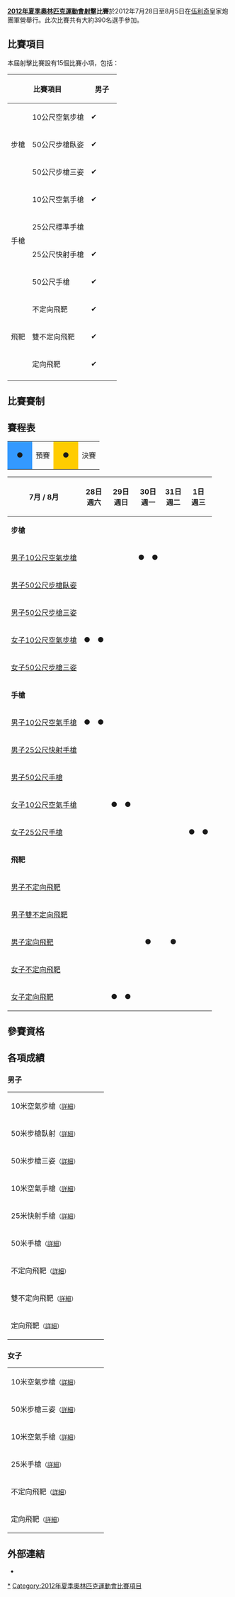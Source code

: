 {{noteTA|G1=Sports}}
{{Infobox Olympic event
|event = 射擊
|games = 2012年夏季
|image = [[File:2012_Olympics_Shooting_-_Olympic_Gold.jpg|300px]]
|venue = [[伍利奇|伍利奇]]皇家炮團軍營
|date = 7月28日-8月5日
|competitors =390
}}
{{2012年夏季奧林匹克運動會射擊比賽}}
'''[[2012年夏季奧林匹克運動會|2012年夏季奧林匹克運動會]][[射擊|射擊]]比賽'''於2012年7月28日至8月5日在[[伍利奇|伍利奇]]皇家炮團軍營舉行。此次比賽共有大約390名選手參加。

== 比賽項目 ==
本屆射擊比賽設有15個比賽小項，包括：
{|class="wikitable" style="text-align:center" width=400px
! align=center colspan=2| 比賽項目
!width=50px| 男子
!width=50px| 女子
|-
!rowspan=3| 步槍
|align="left"| 10公尺空氣步槍 || ✔ || ✔
|-
|align="left"| 50公尺步槍臥姿 || ✔ ||
|-
|align="left"| 50公尺步槍三姿 || ✔ || ✔
|-
!rowspan=4| 手槍
|align="left"| 10公尺空氣手槍 || ✔ || ✔
|-
|align="left"| 25公尺標準手槍 || || ✔
|-
|align="left"| 25公尺快射手槍 || ✔ ||
|-
|align="left"| 50公尺手槍 || ✔ ||
|-
!rowspan=3| 飛靶
|align="left"| 不定向飛靶 || ✔ || ✔
|-
|align="left"| 雙不定向飛靶 || ✔ ||
|-
|align="left"| 定向飛靶 || ✔ || ✔
|-
|}

== 比賽賽制 ==
== 賽程表 ==
{| class="wikitable" style="margin:0.5em auto; font-size:90%;position:relative;"
|-
|style="width:2.5em; background:#3399ff; text-align:center"|●||預賽
|style="width:2.5em; background:#ffcc00; text-align:center"|●||決賽
|}
{| class="wikitable" style="margin:0.5em auto; font-size:90%; line-height:1.25em;"
|- align="center"
! 7月 / 8月  || colspan=2|28日<br />週六 || colspan=2|29日<br />週日 || colspan=2|30日<br />週一 || colspan=2|31日<br />週二 || colspan=2|1日<br />週三 || colspan=2|2日<br />週四 || colspan=2|3日<br />週五 || colspan=2|4日<br />週六 || colspan=2|5日<br />週日 || colspan=2|6日<br />週一
|-
| colspan=21|'''步槍'''
|- align="center"
| align="left"| [[2012年夏季奧林匹克運動會射擊比賽－男子10米空氣步槍|男子10公尺空氣步槍]] || colspan=2| || colspan=2| || bgcolor=#3399ff align=center|● || bgcolor=#ffcc00 align=center|● || colspan=2| || colspan=2| || colspan=2| || colspan=2| || colspan=2| || colspan=2| ||colspan=2|
|- align="center"
| align="left"| [[2012年夏季奧林匹克運動會射擊比賽－男子50米步槍臥射|男子50公尺步槍臥姿]] || colspan=2| || colspan=2| || colspan=2| || colspan=2| || colspan=2| || colspan=2| || bgcolor=#3399ff align=center|● || bgcolor=#ffcc00 align=center|● || colspan=2| || colspan=2| || colspan=2| 
|- align="center"
| align="left"| [[2012年夏季奧林匹克運動會射擊比賽－男子50米步槍三姿|男子50公尺步槍三姿]] || colspan=2| || colspan=2| || colspan=2| || colspan=2| || colspan=2| || colspan=2| || colspan=2| || colspan=2| || colspan=2| || bgcolor=#3399ff align=center|● || bgcolor=#ffcc00 align=center|● 
|- align="center"
| align="left"| [[2012年夏季奧林匹克運動會射擊比賽－女子10米空氣步槍|女子10公尺空氣步槍]] || bgcolor=#3399ff align=center|● || bgcolor=#ffcc00 align=center|● || colspan=2| || colspan=2| ||  colspan=2| || colspan=2| || colspan=2| || colspan=2| || colspan=2| || colspan=2| || colspan=2|
|- align="center"
| align="left"| [[2012年夏季奧林匹克運動會射擊比賽－女子50米步槍三姿|女子50公尺步槍三姿]] || colspan=2| || colspan=2| || colspan=2| || colspan=2| || colspan=2| || colspan=2| || colspan=2| || bgcolor=#3399ff align=center|● || bgcolor=#ffcc00 align=center|● || colspan=2| || colspan=2|
|-
| colspan=21|'''手槍'''
|- align="center"
| align="left"| [[2012年夏季奧林匹克運動會射擊比賽－男子10米空氣手槍|男子10公尺空氣手槍]] || bgcolor=#3399ff align=center|● || bgcolor=#ffcc00 align=center|● || colspan=2| || colspan=2| ||  colspan=2| || colspan=2| || colspan=2| || colspan=2| || colspan=2| || colspan=2| || colspan=2| 
|- align="center"
| align="left"| [[2012年夏季奧林匹克運動會射擊比賽－男子25米快射手槍|男子25公尺快射手槍]] || colspan=2| || colspan=2| ||  colspan=2| || colspan=2| || colspan=2| || colspan=3 bgcolor=#3399ff align=center|● || bgcolor=#ffcc00 align=center|● || colspan=2| ||  colspan=2| || colspan=2|
|- align="center"
| align="left"| [[2012年夏季奧林匹克運動會射擊比賽－男子50米手槍|男子50公尺手槍]] || colspan=2| || colspan=2| || colspan=2| || colspan=2| || colspan=2| || colspan=2| || colspan=2| || colspan=2| || bgcolor=#3399ff align=center|● || bgcolor=#ffcc00 align=center|● || colspan=2| 
|- align="center"
| align="left"| [[2012年夏季奧林匹克運動會射擊比賽－女子10米空氣手槍|女子10公尺空氣手槍]] || colspan=2| || bgcolor=#3399ff align=center|● || bgcolor=#ffcc00 align=center|● || colspan=2| || colspan=2| ||  colspan=2| || colspan=2| || colspan=2| || colspan=2| || colspan=2| || colspan=2| 
|- align="center"
| align="left"| [[2012年夏季奧林匹克運動會射擊比賽－女子25米手槍|女子25公尺手槍]] || colspan=2| ||  colspan=2| || colspan=2| || colspan=2| || bgcolor=#3399ff align=center|● || bgcolor=#ffcc00 align=center|● || colspan=2| ||  colspan=2| || colspan=2| || colspan=2| || colspan=2|
|-
| colspan=21|'''飛靶'''
|- align="center"
| align="left"| [[2012年夏季奧林匹克運動會射擊比賽－男子不定向飛靶|男子不定向飛靶]] || colspan=2| || colspan=2| || colspan=2| || colspan=2| || colspan=2| || colspan=2| || colspan=2| || colspan=2| || colspan=3 bgcolor=#3399ff align=center|● || bgcolor=#ffcc00 align=center|● 
|- align="center"
| align="left"| [[2012年夏季奧林匹克運動會射擊比賽－男子雙不定向飛靶|男子雙不定向飛靶]] || colspan=2| || colspan=2| ||  colspan=2| || colspan=2| || colspan=2| || bgcolor=#3399ff align=center|● || bgcolor=#ffcc00 align=center|● || colspan=2| ||  colspan=2| || colspan=2| || colspan=2|
|- align="center"
| align="left"| [[2012年夏季奧林匹克運動會射擊比賽－男子定向飛靶|男子定向飛靶]] || colspan=2| || colspan=2| || colspan=3 bgcolor=#3399ff align=center|● || bgcolor=#ffcc00 align=center|● || colspan=2| || colspan=2| || colspan=2| || colspan=2| || colspan=2| || colspan=2| 
|- align="center"
| align="left"| [[2012年夏季奧林匹克運動會射擊比賽－女子不定向飛靶|女子不定向飛靶]] || colspan=2| || colspan=2| || colspan=2| || colspan=2| || colspan=2| || colspan=2| || colspan=2| || bgcolor=#3399ff align=center|● || bgcolor=#ffcc00 align=center|● || colspan=2| || colspan=2|
|- align="center"
| align="left"| [[2012年夏季奧林匹克運動會射擊比賽－女子定向飛靶|女子定向飛靶]] || colspan=2| || bgcolor=#3399ff align=center|● || bgcolor=#ffcc00 align=center|● || colspan=2| || colspan=2| ||  colspan=2| || colspan=2| || colspan=2| || colspan=2| || colspan=2| || colspan=2| 
|}

== 參賽資格 ==
{{main|2012年夏季奧林匹克運動會射擊比賽 - 資格賽}}

== 各項成績 ==
=== 男子 ===
{| {{MedalistTable|type=項目|columns=1|labelwidth=200px|style=font-size:small;}}
|-
|10米空氣步槍<small>（[[2012年夏季奧林匹克運動會射擊比賽－男子10米空氣步槍|詳細]]）</small>
| {{flagIOCathlete|[[阿林·莫尔多韦亚努|阿林·莫尔多韦亚努]]|ROM|2012年夏季}}
| {{flagIOCathlete|[[尼科洛·坎普里亞尼|尼科洛·坎普里亞尼]]|ITA|2012年夏季}}
| {{flagIOCathlete|[[Gagan_Narang|Gagan Narang]]|IND|2012年夏季}}
|-
|50米步槍臥射<small>（[[2012年夏季奧林匹克運動會射擊比賽－男子50米步槍臥射|詳細]]）</small>
| {{flagIOCathlete|[[謝爾蓋·馬蒂諾夫|謝爾蓋·馬蒂諾夫]]|BLR|2012年夏季}}
| {{flagIOCathlete|[[Lionel_Cox|Lionel Cox]]|BEL|2012年夏季}}
| {{flagIOCathlete|[[萊蒙德·德貝維奇|萊蒙德·德貝維奇]]|SLO|2012年夏季}}
|-
|50米步槍三姿<small>（[[2012年夏季奧林匹克運動會射擊比賽－男子50米步槍三姿|詳細]]）</small>
| {{flagIOCathlete|[[尼科洛·坎普里亞尼|尼科洛·坎普里亞尼]]|ITA|2012年夏季}}
| {{flagIOCathlete|[[金鐘鉉_(運動員)|金鐘鉉]]|KOR|2012年夏季}}
| {{flagIOCathlete|[[馬修·埃蒙斯|馬修·埃蒙斯]]|USA|2012年夏季}}
|-
|10米空氣手槍<small>（[[2012年夏季奧林匹克運動會射擊比賽－男子10米空氣手槍|詳細]]）</small>
| {{flagIOCathlete|[[秦鐘午|秦鐘午]]|KOR|2012年夏季}}
| {{flagIOCathlete|[[卢卡·泰斯科尼|卢卡·泰斯科尼]]|ITA|2012年夏季}}
| {{flagIOCathlete|[[安德里加·兹拉蒂克|安德里加·兹拉蒂克]]|SRB|2012年夏季}}
|-
|25米快射手槍<small>（[[2012年夏季奧林匹克運動會射擊比賽－男子25米快射手槍|詳細]]）</small>
| {{flagIOCathlete|[[萊烏里斯·普波|萊烏里斯·普波]]|CUB|2012年夏季}}
| {{flagIOCathlete|[[Vijay_Kumar|Vijay Kumar]]|IND|2012年夏季}}
| {{flagIOCathlete|[[丁峰|丁峰]]|CHN|2012年夏季}}
|-
|50米手槍<small>（[[2012年夏季奧林匹克運動會射擊比賽－男子50米手槍|詳細]]）</small>
| {{flagIOCathlete|[[秦鐘午|秦鐘午]]|KOR|2012年夏季}}
| {{flagIOCathlete|[[崔勇來|崔勇來]]|KOR|2012年夏季}}
| {{flagIOCathlete|[[王智偉|王智偉]]|CHN|2012年夏季}}
|-
|不定向飛靶<small>（[[2012年夏季奧林匹克運動會射擊比賽－男子不定向飛靶|詳細]]）</small>
| {{flagIOCathlete|[[Giovanni_Cernogoraz|Giovanni Cernogoraz]]|CRO|2012年夏季}}
| {{flagIOCathlete|[[马西莫·法布里齐|马西莫·法布里齐]]|ITA|2012年夏季}}
| {{flagIOCathlete|[[费海德·代哈尼|费海德·代哈尼]]|KUW|2012年夏季}}
|-
|雙不定向飛靶<small>（[[2012年夏季奧林匹克運動會射擊比賽－男子雙不定向飛靶|詳細]]）</small>
| {{flagIOCathlete|[[彼得·威尔逊|彼得·威尔逊]]|GBR|2012年夏季}}
| {{flagIOCathlete|[[霍坎·达尔比|霍坎·达尔比]]|SWE|2012年夏季}}
| {{flagIOCathlete|[[Vasily_Mosin|Vasily Mosin]]|RUS|2012年夏季}}
|-
|定向飛靶<small>（[[2012年夏季奧林匹克運動會射擊比賽－男子定向飛靶|詳細]]）</small>
| {{flagIOCathlete|[[文森特·漢考克|文森特·漢考克]]|USA|2012年夏季}}
| {{flagIOCathlete|[[安德烈斯·戈丁|安德烈斯·戈丁]]|DEN|2012年夏季}}
| {{flagIOCathlete|[[納賽爾·薩利赫·阿提亞|納賽爾·薩利赫·阿提亞]]|QAT|2012年夏季}}
|}

=== 女子 ===
{| {{MedalistTable|type=項目|columns=1|labelwidth=200px|style=font-size:small;}}
|-
|10米空氣步槍<small>（[[2012年夏季奧林匹克運動會射擊比賽－女子10米空氣步槍|詳細]]）</small>
| {{flagIOCathlete|[[易思玲|易思玲]]|CHN|2012年夏季}}
| {{flagIOCathlete|[[瑟尔维亚·博加茨卡|瑟尔维亚·博加茨卡]]|POL|2012年夏季}}
| {{flagIOCathlete|[[喻丹|喻丹]]|CHN|2012年夏季}}
|-
|50米步槍三姿<small>（[[2012年夏季奧林匹克運動會射擊比賽－女子50米步槍三姿|詳細]]）</small>
| {{flagIOCathlete|[[杰米·琳恩·科基什|杰米·格雷]]|USA|2012年夏季}}
| {{flagIOCathlete|[[伊万娜·马克西莫维奇|伊万娜·马克西莫维奇]]|SRB|2012年夏季}}
| {{flagIOCathlete|[[Adela_Sykorova|Adela Sykorova]]|CZE|2012年夏季}}
|-
|10米空氣手槍<small>（[[2012年夏季奧林匹克運動會射擊比賽－女子10米空氣手槍|詳細]]）</small>
| {{flagIOCathlete|[[郭文珺|郭文珺]]|CHN|2012年夏季}}
| {{flagIOCathlete|[[塞利娜·戈贝维尔|塞利娜·戈贝维尔]]|FRA|2012年夏季}}
| {{flagIOCathlete|[[奥廖娜·科斯捷维奇|奥廖娜·科斯捷维奇]]|UKR|2012年夏季}}
|-
|25米手槍<small>（[[2012年夏季奧林匹克運動會射擊比賽－女子25米手槍|詳細]]）</small>
| {{flagIOCathlete|[[金將美|金將美]]|KOR|2012年夏季}}
| {{flagIOCathlete|[[陳穎_(射擊運動員)|陳穎]]|CHN|2012年夏季}}
| {{flagIOCathlete|[[奥廖娜·科斯捷维奇|奥廖娜·科斯捷维奇]]|UKR|2012年夏季}}
|-
|不定向飛靶<small>（[[2012年夏季奧林匹克運動會射擊比賽－女子不定向飛靶|詳細]]）</small>
| {{flagIOCathlete|[[謝茜卡·羅西|謝茜卡·羅西]]|ITA|2012年夏季}}
| {{flagIOCathlete|[[蘇珊娜·什特費采科娃|蘇珊娜·什特費采科娃]]|SVK|2012年夏季}}
| {{flagIOCathlete|[[德尔菲娜·雷奥|德尔菲娜·雷奥]]|FRA|2012年夏季}}
|-
|定向飛靶<small>（[[2012年夏季奧林匹克運動會射擊比賽－女子定向飛靶|詳細]]）</small>
| {{flagIOCathlete|[[金伯莉·罗德|金伯莉·罗德]]|USA|2012年夏季}}
| {{flagIOCathlete|[[魏寧|魏寧]]|CHN|2012年夏季}}
| {{flagIOCathlete|[[丹卡·巴爾特科娃|丹卡·巴爾特科娃]]|SVK|2012年夏季}}
|}

== 外部連結 ==
*{{official|http://www.london2012.com/shooting/}}{{en}}

{{奥林匹克运动会射擊比赛}}
{{2012年夏季奧林匹克運動會項目}}

[[Category:2012年夏季奧林匹克運動會射擊比賽|*]]
[[Category:2012年夏季奧林匹克運動會比賽項目|Category:2012年夏季奧林匹克運動會比賽項目]]